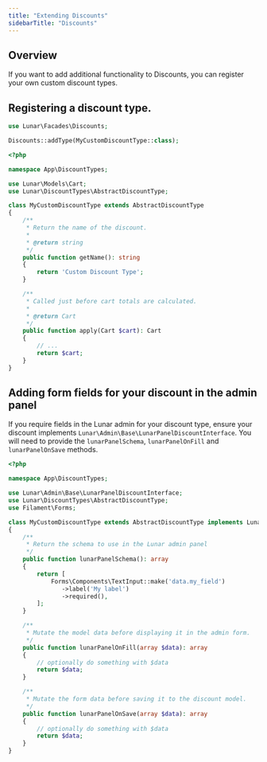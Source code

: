 ```yaml
---
title: "Extending Discounts"
sidebarTitle: "Discounts"
---
```


## Overview

If you want to add additional functionality to Discounts, you can register your own custom discount types.

## Registering a discount type.

```php
use Lunar\Facades\Discounts;

Discounts::addType(MyCustomDiscountType::class);
```


```php
<?php

namespace App\DiscountTypes;

use Lunar\Models\Cart;
use Lunar\DiscountTypes\AbstractDiscountType;

class MyCustomDiscountType extends AbstractDiscountType
{
    /**
     * Return the name of the discount.
     *
     * @return string
     */
    public function getName(): string
    {
        return 'Custom Discount Type';
    }

    /**
     * Called just before cart totals are calculated.
     *
     * @return Cart
     */
    public function apply(Cart $cart): Cart
    {
        // ...
        return $cart;
    }
}
```


## Adding form fields for your discount in the admin panel

If you require fields in the Lunar admin for your discount type, ensure your discount implements `Lunar\Admin\Base\LunarPanelDiscountInterface`. You will need to provide the `lunarPanelSchema`, `lunarPanelOnFill` and `lunarPanelOnSave` methods.

```php
<?php

namespace App\DiscountTypes;

use Lunar\Admin\Base\LunarPanelDiscountInterface;
use Lunar\DiscountTypes\AbstractDiscountType;
use Filament\Forms;

class MyCustomDiscountType extends AbstractDiscountType implements LunarPanelDiscountInterface
{
    /**
     * Return the schema to use in the Lunar admin panel
     */
    public function lunarPanelSchema(): array
    {
        return [
            Forms\Components\TextInput::make('data.my_field')
               ->label('My label')
               ->required(),
        ];
    }

    /**
     * Mutate the model data before displaying it in the admin form.
     */
    public function lunarPanelOnFill(array $data): array
    {
        // optionally do something with $data
        return $data;
    }

    /**
     * Mutate the form data before saving it to the discount model.
     */
    public function lunarPanelOnSave(array $data): array
    {
        // optionally do something with $data
        return $data;
    }
}
```
